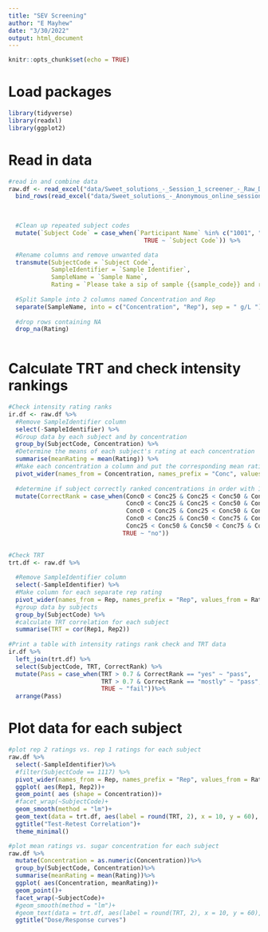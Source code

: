 ---
title: "SEV Screening"
author: "E Mayhew"
date: "3/30/2022"
output: html_document
---

```{r setup, include=FALSE}
knitr::opts_chunk$set(echo = TRUE)
```


# Load packages

```{r packages}
library(tidyverse)
library(readxl)
library(ggplot2)
```


# Read in data

```{r read & clean data}

#read in and combine data
raw.df <- read_excel("data/Sweet_solutions_-_Session_1_screener_-_Raw_Data.xlsx", sheet = 3) %>%
  bind_rows(read_excel("data/Sweet_solutions_-_Anonymous_online_session_1_screener_-_Raw_Data.xlsx", sheet = 3)) %>%
  

  
  #Clean up repeated subject codes
  mutate(`Subject Code` = case_when(`Participant Name` %in% c("1001", "1002", "1003", "1006", "1008", "1011", "1012", "1014", "1015", "1017") ~ as.numeric(`Participant Name`) + 100,
                                      TRUE ~ `Subject Code`)) %>%

  #Rename columns and remove unwanted data
  transmute(SubjectCode = `Subject Code`,
            SampleIdentifier = `Sample Identifier`,
            SampleName = `Sample Name`,
            Rating = `Please take a sip of sample {{sample_code}} and rate the sweetness intensity of the beverage using the scale below.`) %>%
  
  #Split Sample into 2 columns named Concentration and Rep
  separate(SampleName, into = c("Concentration", "Rep"), sep = " g/L ") %>%
  
  #drop rows containing NA
  drop_na(Rating)
  
```


# Calculate TRT and check intensity rankings
```{r rating ranks & TRT}

#Check intensity rating ranks
ir.df <- raw.df %>%
  #Remove SampleIdentifier column
  select(-SampleIdentifier) %>%
  #Group data by each subject and by concentration
  group_by(SubjectCode, Concentration) %>%
  #Determine the means of each subject's rating at each concentration
  summarise(meanRating = mean(Rating)) %>%
  #Make each concentration a column and put the corresponding mean rating value under each respective column
  pivot_wider(names_from = Concentration, names_prefix = "Conc", values_from = meanRating) %>%
  
  #determine if subject correctly ranked concentrations in order with 100% accuracy or mostly correct 
  mutate(CorrectRank = case_when(Conc0 < Conc25 & Conc25 < Conc50 & Conc50 < Conc75 & Conc75 < Conc100 ~ "yes",
                                 Conc0 < Conc25 & Conc25 < Conc50 & Conc50 < Conc75  ~ "mostly",
                                 Conc0 < Conc25 & Conc25 < Conc50 & Conc75 < Conc100 ~ "mostly",
                                 Conc0 < Conc25 & Conc50 < Conc75 & Conc75 < Conc100 ~ "mostly",
                                 Conc25 < Conc50 & Conc50 < Conc75 & Conc75 < Conc100 ~ "mostly",
                                TRUE ~ "no"))
  

#Check TRT
trt.df <- raw.df %>%
  
  #Remove SampleIdentifier column
  select(-SampleIdentifier) %>%
  #Make column for each separate rep rating
  pivot_wider(names_from = Rep, names_prefix = "Rep", values_from = Rating) %>%
  #group data by subjects
  group_by(SubjectCode) %>%
  #calculate TRT correlation for each subject
  summarise(TRT = cor(Rep1, Rep2))
  
#Print a table with intensity ratings rank check and TRT data
ir.df %>%
  left_join(trt.df) %>%
  select(SubjectCode, TRT, CorrectRank) %>%
  mutate(Pass = case_when(TRT > 0.7 & CorrectRank == "yes" ~ "pass",
                          TRT > 0.7 & CorrectRank == "mostly" ~ "pass",
                          TRUE ~ "fail"))%>%
  arrange(Pass)

```


# Plot data for each subject

```{r TRT}

#plot rep 2 ratings vs. rep 1 ratings for each subject
raw.df %>% 
  select(-SampleIdentifier)%>%
  #filter(SubjectCode == 1117) %>%
  pivot_wider(names_from = Rep, names_prefix = "Rep", values_from = Rating)%>%
  ggplot( aes(Rep1, Rep2))+
  geom_point( aes (shape = Concentration))+
  #facet_wrap(~SubjectCode)+
  geom_smooth(method = "lm")+
  geom_text(data = trt.df, aes(label = round(TRT, 2), x = 10, y = 60), color = "red")+
  ggtitle("Test-Retest Correlation")+
  theme_minimal()

```



```{r Dose-Response}

#plot mean ratings vs. sugar concentration for each subject
raw.df %>% 
  mutate(Concentration = as.numeric(Concentration))%>%
  group_by(SubjectCode, Concentration)%>%
  summarise(meanRating = mean(Rating))%>%
  ggplot( aes(Concentration, meanRating))+
  geom_point()+
  facet_wrap(~SubjectCode)+
  #geom_smooth(method = "lm")+
  #geom_text(data = trt.df, aes(label = round(TRT, 2), x = 10, y = 60), color = "red")+
  ggtitle("Dose/Response curves")

```

